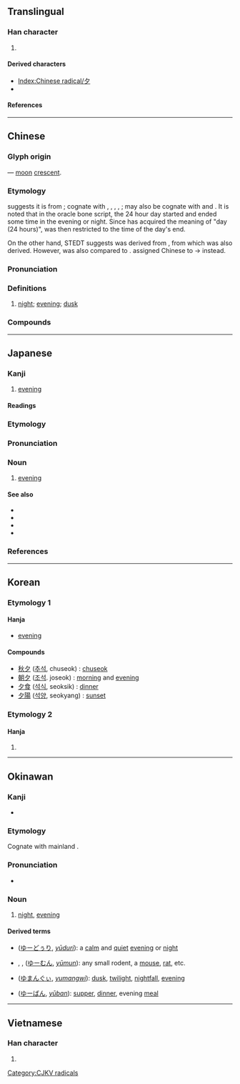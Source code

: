 {{also|タ}}
{{character info/new}}
==Translingual==
{{stroke order|strokes=3}}
{{stroke order|type=animate}}

===Han character===
{{Han char|rn=36|rad=夕|as=00|sn=3|four=27200|canj=NI|ids=⿴𠂊丶}}

# {{mul-kangxi radical-def}}

====Derived characters====
* [[Index:Chinese radical/夕]]
* {{l|mul|[[㐴]], [[𡚵]], [[𢗇]], [[𪭜]], [[汐]], [[𭥑]], [[𣏐]], [[㶤]], [[矽]], [[𣥛]], [[𧈷]], [[釸]], [[𬪼]], [[㒱]], [[㱑]], [[芕]], [[𥝘]], [[穸]], [[𧖪]], [[㱔]]}} <!-- Characters listed under a different radical. -->

====References====
{{wikidata|Q54373539}}
{{Han ref|kx=0246.010|dkj=05749|dj=0487.040|hdz=20859.010|uh=5915}}

----

==Chinese==
{{zh-forms}}

===Glyph origin===
{{Han etyl}}
{{liushu|p}} — [[moon]] [[crescent]].

===Etymology===
{{zh-ref|Schuessler (2007)}} suggests it is from {{inh|zh|sit-pro|*s-r(j)ak||day; full day; to spend the night}}; cognate with {{cog|bo|ཞག||day (24 hours)}}, {{cog|lus|riak||to pass the night}}, {{cog|kac||tr=jaʔ⁵⁵|t=day (24 hours)}}, {{cog|my|ရက်||day (24 hours)}}, {{cog|lhu|há||night; to pass the night}}; may also be cognate with {{och-l|宿|to spend the night}} and {{och-l|昔|former times}}. It is noted that in the oracle bone script, the 24 hour day started and ended some time in the evening or night. Since {{zh-l|日|sun}} has acquired the meaning of "day (24 hours)", {{lang|zh|夕}} was then restricted to the time of the day's end.

On the other hand, STEDT suggests {{och-l|夕|evening; night}} was derived from {{inh|zh|sit-pro|*ya-n||night}}, from which {{och-l|夜|night}} was also derived. However, {{lang|zh|夕}} was also compared to {{inh|zh|sit-pro|*s-r(j)ak||day; full day; to spend the night}}. {{zh-ref|Schuessler (2007)}} assigned Chinese {{m|zh|夜}} to → {{l|sit-pro|*ja|gloss=night}} instead.

===Pronunciation===
{{zh-pron
|m=夕
|c=zik6
|h=pfs=sip
|md=sĭk
|mn=qz:si̍t/tw,xm,zz:se̍k/qz,tw:sia̍h/xm:siā
|mn_note=si̍t/se̍k - literary; sia̍h/siā - vernacular
|mn-t=sêg4
|w=5xxiq
|mc=y
|oc=y
|cat=n
}}

===Definitions===
{{zh-hanzi}}

# [[night]]; [[evening]]; [[dusk]]

===Compounds===
{{zh-der|夕陽|夕陽西下|今夕|夕照|只爭旦夕|一朝一夕|匪朝伊夕|夕月|今夕何夕|夕陽餘暉|夕暮|夕惕|吉夕|宿夕|前夕|命在旦夕|一夕|大除夕|巧夕|夕日|危在旦夕|寅憂夕惕|小除夕|七夕|夕陽工業|夕煙|夕曛|夕暉|夕拜|夕惕若厲|夕陽簫鼓|燈夕|朝行夕改|朝夕|旦夕之費|朝榮夕滅|朝夕難保|日夕|朝榮夕斃|朝發夕至|朝過夕改|朝不圖夕|旦夕禍福|朝思夕計|朝出夕改|朝榮夕悴|朝夕不倦|旦夕之危|昕夕|申旦達夕|朝更夕改|當夕|朝不謀夕|朝令夕改|禍在旦夕|朝不慮夕|旦夕|朝兢夕惕|朝聞夕死|朝聞夕改|既夕禮|晡夕|永夕|朝饔夕飧|朝思夕想|朝乾夕惕|朝不及夕|朝不保夕|月夕花朝|月夕|旦暮朝夕|晨夕|花晨月夕|除夕|西夕年|連朝接夕|終夕|花朝月夕|竟夕}}

{{c|zh|Times of day}}

----

==Japanese==

===Kanji===
{{ja-kanji|grade=1|rs=夕00}}

# [[evening]]

====Readings====
{{ja-readings
|goon=じゃく
|kanon=せき
|kun=ゆう-<ゆふ-
}}

===Etymology===
{{ja-kanjitab|yomi=k|ゆう}}
{{rfe|ja}}

===Pronunciation===
{{ja-pron|ゆう|y=k|acc=0|acc_ref=DJR|acc2=1|acc2_ref=DJR}}

===Noun===
{{ja-noun|ゆう|hhira=ゆふ}}

# [[evening]]

====See also====
* {{ja-r|夕べ|ゆうべ}}
* {{ja-r|夕暮れ|ゆうぐれ}}
* {{ja-r|夕方|ゆうがた}}
* {{ja-r|夕%食|ゆう%しょく}}

===References===
<references/>

{{c|ja|Times of day|sort=ゆう}}

----

==Korean==

===Etymology 1===

====Hanja====
{{ko-hanja/new|저녁|석}}

* [[evening]]


====Compounds====
* [[秋夕]] ([[추석]], chuseok) : [[chuseok]]
* [[朝夕]] ([[조석]]. joseok) : [[morning]] and [[evening]]
* [[夕食]] ([[석식]], seoksik) : [[dinner]]
* [[夕陽]] ([[석양]], seokyang) : [[sunset]]



===Etymology 2===

====Hanja====
{{ko-hanja/new|[[한]] [[움큼]]|사}}

# {{defn|lang=ko|sort=夕00}}

----

==Okinawan==

===Kanji===
{{head|ryu|Han characters}}

* {{ja-readings|kun=[[ゆー]] (yū)}}

===Etymology===
Cognate with mainland {{cog|ja|夕|tr=yū}}.

===Pronunciation===
* {{IPA|/juː/|lang=ryu|sort=ゆー}}

===Noun===
{{head|ryu|noun|hiragana|ゆー|romaji|yū|sort=ゆー}}

# [[night]], [[evening]]

====Derived terms====
{{der-top}}
* {{l|ryu|夕凪}} ([[ゆーどぅり]], ''[[yūduri]]''): a [[calm]] and [[quiet]] [[evening]] or [[night]]
* {{l|ryu|夕物}}, {{l|ryu|夜物}}, {{l|ryu|夜者}} ([[ゆーむん]], ''[[yūmun]]''): any small rodent, a [[mouse]], [[rat]], etc.
{{der-mid}}
* {{l|ryu|夕間暮}} ([[ゆまんぐぃ]], ''[[yumangwi]]''): [[dusk]], [[twilight]], [[nightfall]], [[evening]]
* {{l|ryu|夕飯}} ([[ゆーばん]], ''[[yūban]]''): [[supper]], [[dinner]], evening [[meal]]
{{der-bottom}}

{{c|ryu|Times of day|sort=ゆー}}

----

==Vietnamese==

===Han character===
{{vi-hantu|[[tịch]]|rs=夕00}}

# {{defn|lang=vi|sort=夕00}}

[[Category:CJKV radicals]]